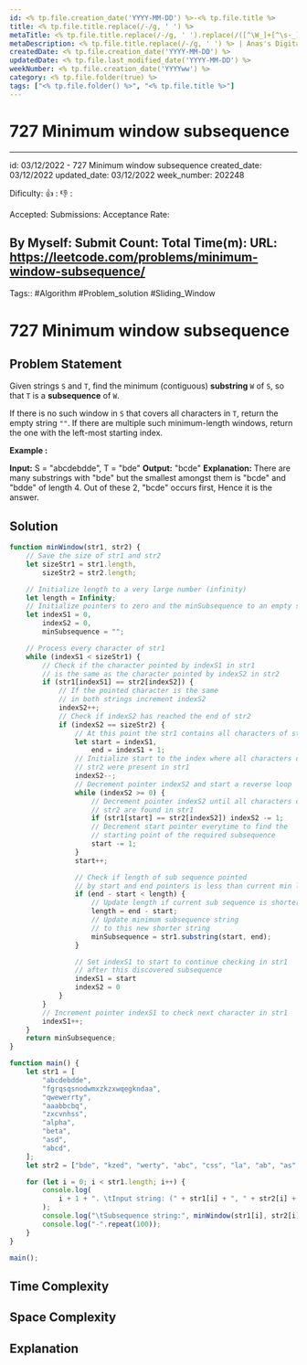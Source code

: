 ```yaml
---
id: <% tp.file.creation_date('YYYY-MM-DD') %>-<% tp.file.title %>
title: <% tp.file.title.replace(/-/g, ' ') %>
metaTitle: <% tp.file.title.replace(/-/g, ' ').replace(/([^\W_]+[^\s-_]+]*) */g, function (txt) {return txt.charAt(0).toUpperCase() + txt.substr(1).toLowerCase();}) %> | Anas's Digital Garden
metaDescription: <% tp.file.title.replace(/-/g, ' ') %> | Anas's Digital Garden
createdDate: <% tp.file.creation_date('YYYY-MM-DD') %>
updatedDate: <% tp.file.last_modified_date('YYYY-MM-DD') %>
weekNumber: <% tp.file.creation_date('YYYYww') %>
category: <% tp.file.folder(true) %>
tags: ["<% tp.file.folder() %>", "<% tp.file.title %>"]
---
```

# 727 Minimum window subsequence

---
id: 03/12/2022 - 727 Minimum window subsequence
created_date: 03/12/2022
updated_date: 03/12/2022
week_number: 202248

Dificulty:
👍 :
👎 :

Accepted:
Submissions:
Acceptance Rate:

By Myself:
Submit Count:
Total Time(m):
URL: https://leetcode.com/problems/minimum-window-subsequence/
---

Tags:: #Algorithm #Problem_solution #Sliding_Window

# 727 Minimum window subsequence

## Problem Statement
Given strings `S` and `T`, find the minimum (contiguous) **substring** `W` of `S`, so that `T` is a **subsequence** of `W`.

If there is no such window in `S` that covers all characters in `T`, return the empty string `""`. If there are multiple such minimum-length windows, return the one with the left-most starting index.

**Example :**

**Input:**
S = "abcdebdde", T = "bde"
**Output:** "bcde"
**Explanation:**
There are many substrings with "bde" but the smallest amongst them is "bcde" and "bdde" of length 4. Out of these 2, "bcde" occurs first, Hence it is the answer.
## Solution

```javascript
function minWindow(str1, str2) {
	// Save the size of str1 and str2
	let sizeStr1 = str1.length,
		sizeStr2 = str2.length;

	// Initialize length to a very large number (infinity)
	let length = Infinity;
	// Initialize pointers to zero and the minSubsequence to an empty string
	let indexS1 = 0,
		indexS2 = 0,
		minSubsequence = "";

	// Process every character of str1
	while (indexS1 < sizeStr1) {
		// Check if the character pointed by indexS1 in str1
		// is the same as the character pointed by indexS2 in str2
		if (str1[indexS1] == str2[indexS2]) {
			// If the pointed character is the same
			// in both strings increment indexS2
			indexS2++;
			// Check if indexS2 has reached the end of str2
			if (indexS2 == sizeStr2) {
				// At this point the str1 contains all characters of str2
				let start = indexS1,
					end = indexS1 + 1;
				// Initialize start to the index where all characters of
				// str2 were present in str1
				indexS2--;
				// Decrement pointer indexS2 and start a reverse loop
				while (indexS2 >= 0) {
					// Decrement pointer indexS2 until all characters of
					// str2 are found in str1
					if (str1[start] == str2[indexS2]) indexS2 -= 1;
					// Decrement start pointer everytime to find the
					// starting point of the required subsequence
					start -= 1;
				}
				start++;

				// Check if length of sub sequence pointed
				// by start and end pointers is less than current min length
				if (end - start < length) {
					// Update length if current sub sequence is shorter
					length = end - start;
					// Update minimum subsequence string
					// to this new shorter string
					minSubsequence = str1.substring(start, end);
				}

				// Set indexS1 to start to continue checking in str1
				// after this discovered subsequence
				indexS1 = start
				indexS2 = 0
			}
		}
		// Increment pointer indexS1 to check next character in str1
		indexS1++;
	}
	return minSubsequence;
}

function main() {
	let str1 = [
		"abcdebdde",
		"fgrqsqsnodwmxzkzxwqegkndaa",
		"qwewerrty",
		"aaabbcbq",
		"zxcvnhss",
		"alpha",
		"beta",
		"asd",
		"abcd",
	];
	let str2 = ["bde", "kzed", "werty", "abc", "css", "la", "ab", "as", "pp"];

	for (let i = 0; i < str1.length; i++) {
		console.log(
			i + 1 + ". \tInput string: (" + str1[i] + ", " + str2[i] + ")"
		);
		console.log("\tSubsequence string:", minWindow(str1[i], str2[i]));
		console.log("-".repeat(100));
	}
}

main();

```
## Time Complexity

## Space Complexity

## Explanation

